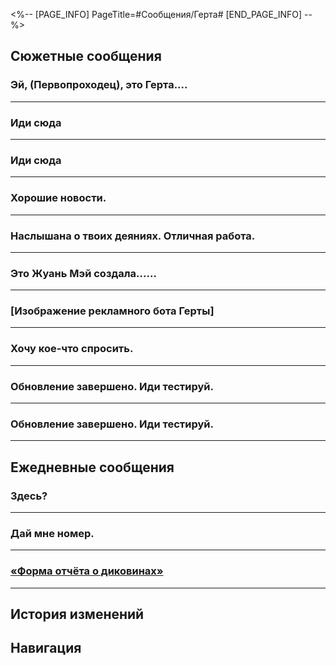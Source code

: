 <%-- [PAGE_INFO]
PageTitle=#Сообщения/Герта#
[END_PAGE_INFO] --%>
{{Сообщение Инфобокс
|id          = 1013
|Изображение = Персонаж Герта Иконка.png
|Тип         = Персонаж
|Отправитель = Герта
|ПодписьСоо  = Учётная запись отключена &vert; Деловой контакт: Аста
|Фракция     = Космическая станция «Герта»
}}

==Сюжетные сообщения==
===Эй, (Первопроходец), это Герта....===
{{Сообщения
|условие_получения = 
|текст =
:'''Герта:''' Эй, (Первопроходец), это Герта. У меня к тебе дело.
:'''Герта:''' Срочно приди в мой офис! Жду!
:'''(Первопроходец):''' ?
:{Выбор} Но ты же рядом со мной
::'''(Первопроходец):''' Но ты же рядом со мной
:{Выбор} А просто сказать нельзя?
::'''(Первопроходец):''' А просто сказать нельзя?
:'''Герта:''' [Автоматический ответ] Здравствуйте. В настоящее время я недоступна и не собираюсь связываться с вами позже.
:'''(Первопроходец):''' ???
}}
----

===Иди сюда===
{{Сообщения
|условие_получения = 
|текст =
:'''Герта:''' Иди сюда
:'''Герта:''' Делать тестирование.
:{Выбор} Виртуальная вселенная?
::'''(Первопроходец):''' Опять Виртуальная вселенная?
:{Выбор} Обновили?
::'''(Первопроходец):''' Виртуальная вселенная обновилась?
:'''Герта:''' Обновлена небольшая функция для вырезания и удаления временных фрагментов Виртуальной вселенной
:{Выбор} Что за фигня?
::'''(Первопроходец):''' Вырезания? Удаления?
:{Выбор} Расскажи на человеческом?
::'''(Первопроходец):''' А можно понятно объяснить?
:'''Герта:''' Это означает, что к параметрам системы добавится ещё больше настроек.
:'''Герта:''' Например, удвоены данные Планарных украшений в каждом мире.
:{Выбор} Удвоены данные?
::'''(Первопроходец):''' Удвоены данные?
::'''Герта:''' Угу
:{Выбор} Награды удвоены?
::'''(Первопроходец):''' Награды удвоены?
::'''Герта:''' Ты об игре?
:'''Герта:''' Это идея Стивена Ллойда
:'''Герта:''' Он извлёк кучу странных данных. Я не могу понять, что такое тестовая активность, сохранение цикла и время углублённого симулирования. Но он сказал, что это важно.
:'''Герта:''' В общем, я тебе всё передала. Функция будет работать несколько дней. Приступай.
:{Выбор} А можно её навсегда?
::'''(Первопроходец):''' А можно её навсегда оставить?
:{Выбор} Можно тройные награды?
::'''(Первопроходец):''' А можно тройные награды? А десятикратные?
:'''Герта:''' У Стивена спроси
}}
----

===Иди сюда===
{{Сообщения
|условие_получения = 
|текст =
:'''Герта:''' Иди сюда
:'''Герта:''' Делать тестирование.
:{Выбор} Виртуальная вселенная?
::'''(Первопроходец):''' Опять Виртуальная вселенная?
::'''Герта:''' Обновлена небольшая функция для вырезания и удаления временных фрагментов Виртуальной вселенной.
::{Выбор} Чего?
:::'''(Первопроходец):''' Вырезания? Удаления?
:::'''Герта:''' Это означает, что к параметрам системы добавится ещё больше настроек.
:::'''Герта:''' Например, удвоены данные Планарных украшений в каждом мире.
:::{Выбор} Удвоены данные?
::::'''(Первопроходец):''' Удвоены данные?
::::'''Герта:''' Да
:::{Выбор} Награды удвоены?
::::'''(Первопроходец):''' Награды удвоены?
::::'''Герта:''' Чем мы, по-твоему, занимаемся? В игры играем?
:::'''Герта:''' Это идея Стивена Ллойда.
:::'''Герта:''' Он извлёк кучу странных данных. Я не могу понять, что такое тестовая активность, сохранение цикла и время углублённого симулирования. Но он сказал, что это важно.
:::'''Герта:''' В общем, я тебе всё передала. Функция будет работать несколько дней. Иди тестируй.
:::{Выбор} А можно её навсегда?
::::'''(Первопроходец):''' А можно её навсегда оставить?
:::{Выбор} Можно тройные награды?
::::'''(Первопроходец):''' А можно тройные награды? А десятикратные?
:::{Выбор} Давай десятикратные!
::::'''(Первопроходец):''' Если они будут десятикратными
::::'''(Первопроходец):''' Я оставлю хороший отзыв на Виртуальную вселенную.
:::'''Герта:''' У Стивена спроси.
::{Выбор} Говори на человечьем
:::'''(Первопроходец):''' А можно понятно объяснить?
:::'''Герта:''' Это означает, что к параметрам системы добавится ещё больше настроек.
:::'''Герта:''' Например, удвоены данные Планарных украшений в каждом мире.
:::{Выбор} Удвоены данные?
::::'''(Первопроходец):''' Удвоены данные?
::::'''Герта:''' Да
:::{Выбор} Награды удвоены?
::::'''(Первопроходец):''' Награды удвоены?
::::'''Герта:''' Чем мы, по-твоему, занимаемся? В игры играем?
:::'''Герта:''' Это идея Стивена Ллойда.
:::'''Герта:''' Он извлёк кучу странных данных. Я не могу понять, что такое тестовая активность, сохранение цикла и время углублённого симулирования. Но он сказал, что это важно.
:::'''Герта:''' В общем, я тебе всё передала. Функция будет работать несколько дней. Иди тестируй.
:::{Выбор} А можно её навсегда?
::::'''(Первопроходец):''' А можно её навсегда оставить?
:::{Выбор} Можно тройные награды?
::::'''(Первопроходец):''' А можно тройные награды? А десятикратные?
:::{Выбор} Давай десятикратные!
::::'''(Первопроходец):''' Если они будут десятикратными
::::'''(Первопроходец):''' Я оставлю хороший отзыв на Виртуальную вселенную.
:::'''Герта:''' У Стивена спроси.
::{Выбор} Звучит знакомо...
:::'''(Первопроходец):''' Звучит знакомо. Мы об этом уже говорили?
:::'''Герта:''' Хм? Может быть.
:::'''Герта:''' Стивен настаивает, что нужны сравнительные данные. Он ещё тот трудоголик, считает, что именно так надо относиться к проектам.
:::'''Герта:''' Не забудь прийти на испытание. Пока
:{Выбор} Обновили?
::'''(Первопроходец):''' Виртуальная вселенная обновилась?
::'''Герта:''' Обновлена небольшая функция для вырезания и удаления временных фрагментов Виртуальной вселенной.
::{Выбор} Чего?
:::'''(Первопроходец):''' Вырезания? Удаления?
:::'''Герта:''' Это означает, что к параметрам системы добавится ещё больше настроек.
:::'''Герта:''' Например, удвоены данные Планарных украшений в каждом мире.
:::{Выбор} Удвоены данные?
::::'''(Первопроходец):''' Удвоены данные?
::::'''Герта:''' Да
:::{Выбор} Награды удвоены?
::::'''(Первопроходец):''' Награды удвоены?
::::'''Герта:''' Чем мы, по-твоему, занимаемся? В игры играем?
:::'''Герта:''' Это идея Стивена Ллойда.
:::'''Герта:''' Он извлёк кучу странных данных. Я не могу понять, что такое тестовая активность, сохранение цикла и время углублённого симулирования. Но он сказал, что это важно.
:::'''Герта:''' В общем, я тебе всё передала. Функция будет работать несколько дней. Иди тестируй.
:::{Выбор} А можно её навсегда?
::::'''(Первопроходец):''' А можно её навсегда оставить?
:::{Выбор} Можно тройные награды?
::::'''(Первопроходец):''' А можно тройные награды? А десятикратные?
:::{Выбор} Давай десятикратные!
::::'''(Первопроходец):''' Если они будут десятикратными
::::'''(Первопроходец):''' Я оставлю хороший отзыв на Виртуальную вселенную.
:::'''Герта:''' У Стивена спроси.
::{Выбор} Говори на человечьем
:::'''(Первопроходец):''' А можно понятно объяснить?
:::'''Герта:''' Это означает, что к параметрам системы добавится ещё больше настроек.
:::'''Герта:''' Например, удвоены данные Планарных украшений в каждом мире.
:::{Выбор} Удвоены данные?
::::'''(Первопроходец):''' Удвоены данные?
::::'''Герта:''' Да
:::{Выбор} Награды удвоены?
::::'''(Первопроходец):''' Награды удвоены?
::::'''Герта:''' Чем мы, по-твоему, занимаемся? В игры играем?
:::'''Герта:''' Это идея Стивена Ллойда.
:::'''Герта:''' Он извлёк кучу странных данных. Я не могу понять, что такое тестовая активность, сохранение цикла и время углублённого симулирования. Но он сказал, что это важно.
:::'''Герта:''' В общем, я тебе всё передала. Функция будет работать несколько дней. Иди тестируй.
:::{Выбор} А можно её навсегда?
::::'''(Первопроходец):''' А можно её навсегда оставить?
:::{Выбор} Можно тройные награды?
::::'''(Первопроходец):''' А можно тройные награды? А десятикратные?
:::{Выбор} Давай десятикратные!
::::'''(Первопроходец):''' Если они будут десятикратными
::::'''(Первопроходец):''' Я оставлю хороший отзыв на Виртуальную вселенную.
:::'''Герта:''' У Стивена спроси.
::{Выбор} Звучит знакомо...
:::'''(Первопроходец):''' Звучит знакомо. Мы об этом уже говорили?
:::'''Герта:''' Хм? Может быть.
:::'''Герта:''' Стивен настаивает, что нужны сравнительные данные. Он ещё тот трудоголик, считает, что именно так надо относиться к проектам.
:::'''Герта:''' Не забудь прийти на испытание. Пока
:{Выбор} Опять?
::'''(Первопроходец):''' Те же функции, что и в прошлый раз?
::'''Герта:''' Ага. Настраиваемые параметры. Например, удвоение Планарных украшений в каждом мире.
::'''Герта:''' Стивен настаивает, что нужны сравнительные данные. Он ещё тот трудоголик, считает, что именно так надо относиться к проектам.
::'''Герта:''' Не забудь прийти на испытание. Пока
}}
----

===Хорошие новости.===
{{Сообщения
|условие_получения = 
|текст =
:'''Герта:''' Хорошие новости.
:'''Герта:''' Жуань Мэй прибыла на станцию.
:{Выбор} Жуань Мэй?
::'''(Первопроходец):''' Жуань Мэй?
::'''Герта:''' Член Общества гениев №&nbsp;81, Жуань Мэй.
:{Выбор} А почему это хорошая новость?
::'''(Первопроходец):''' А почему это хорошая новость?
::'''Герта:''' Это хорошая новость для меня.
:{Выбор} Я могу с ней встретиться?
::'''(Первопроходец):''' Я могу с ней встретиться?
::'''Герта:''' Спроси её {{MC|ж=сама|м=сам}}.
:'''Герта:''' Я позвала её и Скрюллума, хочу обсудить кое-какие важные вопросы.
:'''Герта:''' Возвращайся, как освободишься, и познакомься с ней, так она будет знать, кто тестирует Виртуальную вселенную.
:'''Герта:''' Веди себя с ней вежливо. Нечасто выпадает шанс её встретить.
;{Принятая миссия: Гори, гори, моя звезда гениальности}
}}
----

===Наслышана о твоих деяниях. Отличная работа.===
{{Сообщения
|условие_получения = 
|текст =
:'''Герта:''' Наслышана о твоих деяниях. Отличная работа.
:{Выбор} Как дела у Асты?
:'''(Первопроходец):''' Как дела у Асты?
:'''Герта:''' Она вернулась к работе.
:{Выбор} Я про её благополучие...
:'''(Первопроходец):''' Я про её благополучие...
:'''Герта:''' О чём тут переживать? Я ведь рядом.
:'''(Первопроходец):''' Об этом и переживаю.
:'''Герта:''' А, ну да.
:{Выбор} Жаль, что мы не нашли фазовое пламя.
:'''(Первопроходец):''' Жаль, что мы ещё не нашли фазовое пламя.
:'''Герта:''' Это неважно.
:'''Герта:''' Буду считать, что Жуань Мэй мне обязана.
:'''Герта:''' Это куда более ценно.
:'''Герта:''' Ну и всё тогда.
:{Выбор} Спасибо господину Рацио.
:'''(Первопроходец):''' Кстати, хочу поблагодарить господина Рацио.
:'''Герта:''' Кто это?
:'''(Первопроходец):''' А?
:'''Герта:''' А?
}}
----

===Это Жуань Мэй создала......===
{{Сообщения
|условие_получения = 
|текст =
:{Выбор} (Отправить фото Герте)
:'''(Первопроходец):''' Это Жуань Мэй создала... А мне вот очень похожая на тебя малышка попалась.
:'''(Первопроходец):''' [[Файл:Message Герта 32.png|256px]]
:'''Герта:''' [Автоматический ответ] Здравствуйте. В настоящее время я недоступна и не собираюсь связываться с вами позже.
:{Выбор} Да просто посмотри!
::'''(Первопроходец):''' Да просто посмотри!
::'''Герта:''' Нет.
:{Выбор} Вы даже по характеру похожи!
::'''(Первопроходец):''' Вы даже по характеру похожи!
::'''Герта:''' М-м
:'''Герта:''' [Автоматический ответ] Здравствуйте. В настоящее время я недоступна и не собираюсь связываться с вами позже.
}}
----

===[Изображение рекламного бота Герты]===
{{Сообщения
|условие_получения = 
|текст =
:'''(Первопроходец):''' [Изображение рекламного бота Герты]
:{Выбор} Сложно о новой книге рассказать было?!
::'''(Первопроходец):''' Постоянно зовёшь Виртуальную вселенную тестировать, но про новую книгу ни слова не сказала. Как так можно? Отвратительно.
:{Выбор} {{MC|ж=Видела|м=Видел}} твою рекламу. Выглядит супер!
::'''(Первопроходец):''' Она великолепна.
::'''(Первопроходец):''' Ну, в смысле, ты великолепна.
::'''(Первопроходец):''' Я тут по станции {{MC|ж=бродила|м=бродил}}, встретилась твоя реклама. Она супер.
:'''Герта:''' Подпись мою прочти.
:'''Герта:''' По рабочим вопросам пиши Асте.
:{Выбор} Но я не поэтому пишу тебе!
::'''(Первопроходец):''' Но я не поэтому пишу тебе!!!
:{Выбор} Да я просто поболтать хочу.
::'''(Первопроходец):''' Мне просто встретилась реклама, я не хочу говорить о работе.
::'''(Первопроходец):''' Да я просто поболтать хочу, зачем Асту беспокоить?
:'''Герта:''' Раз у тебя есть время...
:'''Герта:''' то иди Виртуальную вселенную тестируй.
:{Выбор} (Продолжить докучать)
::'''(Первопроходец):''' Когда книга выходит?
::'''(Первопроходец):''' Сможешь назвать дату? Хочу увидеть другие рукописи.
::'''Герта:''' [Автоматический ответ] (Печатает...)
::'''Герта:''' [Автоматический ответ] (Печатает...)
::'''Герта:''' [Автоматический ответ] (Печатает...)
::{Выбор} Сигнал плохой?
:::'''(Первопроходец):''' Зависло? У твоей куклы слабый сигнал?
::{Выбор} Ты так хорошо от меня отмахиваешься.
:::'''(Первопроходец):''' Это определённо автоматический ответ...
:::'''(Первопроходец):''' Могла бы и сама сообщения мне писать.
:{Выбор} (Надавить на жалость ради автографа)
::'''(Первопроходец):''' После проведённого времени в Виртуальной вселенной у меня появились мысли о законах вселенной, которыми мне бы хотелось с тобой поделиться.
::'''Герта:''' ?
::'''(Первопроходец):''' Когда я {{MC|ж=углубилась|м=углубился}} в Виртуальную вселенную, то {{MC|ж=увидела|м=увидел}} чёрную дыру. Что именно я могу сказать о чёрной дыре? Это своего рода мистицизм, потому что это одно из самых мистических объектов во вселенной. У него столь сильное гравитационное поле, что оно затягивает в себя свет. Это шедевр общей относительности - объект настолько колоссальный, что искажает пространство и время таким образом, который едва ли можно представить.
::'''(Первопроходец):''' Увижу ли я ядро Небытия, когда пройду сквозь чёрную дыру? Она даёт ощущение разъединения, словно бы это кладбище пространства и времени. Ты можешь этого не принимать, и я тоже могу, но оно несомненно существует. Когда мы стоим лицом друг к другу, между нами - массивная чёрная дыра.
::'''(Первопроходец):''' Я - {{MC|ж=Безымянная|м=Безымянный}} со Звёздного экспресса, и влияние Небытия для меня практически невыносимо. А теперь... хочу попросить тебя о небольшой услуге.
::'''(Первопроходец):''' Можешь мне подарить коллекционное издание твоей новой книги с автографом?
::'''Герта:''' Ты откуда это {{MC|ж=скопипастила|м=скопипастил}}?
::'''Герта:''' Много букв, не буду читать.
:'''Герта:''' Отстань.
:'''Герта:''' [Автоматический ответ] Здравствуйте. В настоящее время я недоступна и не собираюсь связываться с вами позже.
}}
----

===Хочу кое-что спросить.===
{{Сообщения
|условие_получения = 
|текст =
:'''(Первопроходец):''' Хочу кое-что спросить.
:'''(Первопроходец):''' Ты знаешь кого-нибудь по имени Чадвик?
:'''Герта:''' Чадвик?
:'''Герта:''' Распространённое имя. Во вселенной таких миллиардов десять, не меньше.
:'''Герта:''' Тебе который нужен?
:{Выбор} Который из Общества гениев.
:'''(Первопроходец):''' Я {{MC|ж=повстречала|м=повстречал}} одного старика по имени Чадвик в Мире грёз на Пенаконии.
:'''(Первопроходец):''' Он сказал, что когда-то состоял в Обществе гениев.
:'''Герта:''' ???
:'''Герта:''' Думаешь, у меня есть время на твои шуточки?
:'''Герта:''' Это же шутка, правда?
:{Выбор} Нет, я серьёзно.
::'''(Первопроходец):''' А где тут смеяться?
:{Выбор} За кого ты меня принимаешь?
::'''(Первопроходец):''' А где тут смеяться?
:'''Герта:''' Так ты серьёзно?..
:'''Герта:''' Возвращайся на космическую станцию, быстро.
:'''Герта:''' Да, и...
:'''Герта:''' Держи рот на замке. Кому попало не болтай.
:'''Герта:''' Я тоже не шучу.
}}
----

===Обновление завершено. Иди тестируй.===
{{Сообщения
|условие_получения = 
|текст =
:'''Герта:''' Обновление завершено. Иди тестируй.
:{Выбор} Слушаюсь.
::'''(Первопроходец):''' Слушаюсь.
:{Выбор} А ты хорошо меня попроси~
::'''(Первопроходец):''' А ты хорошо меня попроси~
::'''Герта:''' Прошу тебя. Иди тестируй.
::{Выбор} ...
::'''(Первопроходец):''' ...
;{Принятая миссия: Виртуальная вселенная I}
}}
----

===Обновление завершено. Иди тестируй.===
{{Сообщения
|условие_получения = 
|текст =
:'''Герта:''' Обновление завершено. Иди тестируй.
:{Выбор} Слушаюсь.
::'''(Первопроходец):''' Слушаюсь.
:{Выбор} А ты хорошо меня попроси~
::'''(Первопроходец):''' А ты хорошо меня попроси~
::'''Герта:''' Прошу тебя. Иди тестируй.
::{Выбор} ...
::'''(Первопроходец):''' ...
;{Принятая миссия: Виртуальная вселенная: Второй бета-тест}
}}
----

==Ежедневные сообщения==
===Здесь?===
{{Сообщения
|условие_получения = 
|текст=
:'''Герта:''' Здесь?
:'''Герта:''' Мне кое-что нужно. Ответь, когда прочитаешь.
:{Выбор} Я тут.
::'''(Первопроходец):''' Я тут.
::'''(Первопроходец):''' Что? Что-то про Виртуальную вселенную?
::'''(Первопроходец):''' Или космическую станцию?
:{Выбор} Нет.
::'''(Первопроходец):''' Нет.
::'''(Первопроходец):''' Меня нет.
:'''Герта:''' [Автоматический ответ] Здравствуйте. В настоящее время я недоступна и не собираюсь связываться с вами позже.
:{Выбор} ?
:'''(Первопроходец):''' [[Файл:Стикер ГПП 07 Пом-Пом 07.png|80px|&lbrack;Недоумение&rbrack;]]
:'''Герта:''' Не переживай, уже разобрались.
:'''Герта:''' [Автоматический ответ] Здравствуйте. В настоящее время я недоступна и не собираюсь связываться с вами позже.
:{Выбор} ...
:'''(Первопроходец):''' ...
:'''Герта:''' [Автоматический ответ] Здравствуйте. В настоящее время я недоступна и не собираюсь связываться с вами позже.
}}
----

===Дай мне номер.===
{{Сообщения
|условие_получения = 
|текст=
:'''Герта:''' Дай мне номер.
:{Выбор} Хочешь мне денег прислать?
::'''(Первопроходец):''' Что? Хочешь мне денег прислать?
::'''Герта:''' ?
:{Выбор} 1
::'''(Первопроходец):''' 1
::'''(Первопроходец):''' 111
::'''Герта:''' [Автоматический ответ] 2
::'''Герта:''' [Автоматический ответ] 222
:'''Герта:''' Не могу найти куклу.
:'''Герта:''' Определяю сигнал.
:'''Герта:''' А, вот опять потеряла.
:{Выбор} Кажется, у тебя не получается.
::'''(Первопроходец):''' Кажется, у тебя не очень получается.
::'''Герта:''' Я просто слишком ленива, чтобы заниматься всем сама.
:{Выбор} Где ты её потеряла?
::'''(Первопроходец):''' ????
::'''(Первопроходец):''' Кукла упала со станции?
::'''(Первопроходец):''' Где ты её потеряла? Попросим помощи в поисках.
::'''Герта:''' Я потеряла соединение с ней.
::'''Герта:''' Не понимаешь?
:'''Герта:''' Теперь соединение появилось.
:'''Герта:''' [Массовая рассылка. Пожалуйста, не отвечайте] Сообщи мне актуальное число диковин.
:{Выбор} ?
:'''(Первопроходец):''' [[Файл:Стикер ГПП 07 Пом-Пом 07.png|80px|&lbrack;Недоумение&rbrack;]]
:'''Герта:''' Сказала же не отвечать.
}}
----

===<u>«Форма отчёта о диковинах»</u>===
{{Сообщения
|условие_получения = 
|текст=
:'''Герта:''' <u>«Форма отчёта о диковинах»</u>
:'''Герта:''' Вот здесь.
:'''Герта:''' Быстрее.
:'''Герта:''' [Предупреждение о безопасности системы Паноптикум] Система обнаружила необычную активность пользователя при входе в систему. Защищайте свою личную информацию и не переводите деньги.
:'''Герта:''' [Предупреждение о безопасности системы Паноптикум] Система заблокировала ссылку. Пожалуйста, будьте бдительны и подтвердите истинную личность пользователя, прежде чем предпринимать какие-либо действия!
:{Выбор} Ты правда Герта?
::'''(Первопроходец):''' Ты правда Герта? Я тебе не верю.
::'''Герта:''' Мне нужно фотку отправить, чтобы доказать, что это я?
:{Выбор} Ссылка заблокирована.
::'''(Первопроходец):''' Ссылка заблокирована. Не могу открыть.
::'''(Первопроходец):''' Ты зашла в аккаунт из необычного места?
::'''Герта:''' ?
::'''Герта:''' Секунду.
:'''Герта:''' Система безопасности всегда активируется в ненужный момент.
:'''Герта:''' Забудь, это просто личная информация. Попрошу Химеко заполнить за тебя.
:{Выбор} Верни!
::'''(Первопроходец):''' Личную информацию нельзя передавать другим! Верни!
::'''(Первопроходец):''' [[Файл:Стикер ГПП 07 Пом-Пом 04.png|80px|&lbrack;Отказ&rbrack;]]
:{Выбор} Не отправляй другим!
::'''(Первопроходец):''' Зачем тебе моя личная информация? Ей ведь нельзя делиться с другими.
::'''(Первопроходец):''' [[Файл:Стикер ГПП 07 Пом-Пом 07.png|80px|&lbrack;Недоумение&rbrack;]]
:'''Герта:''' Чего паникуешь? Мне она ни к чему.
:'''Герта:''' [Автоматический ответ] Здравствуйте. В настоящее время я недоступна и не собираюсь связываться с вами позже.
}}
----

==История изменений==
{{История изменений|3.5}}

==Навигация==
{{Сообщения Навбокс}}